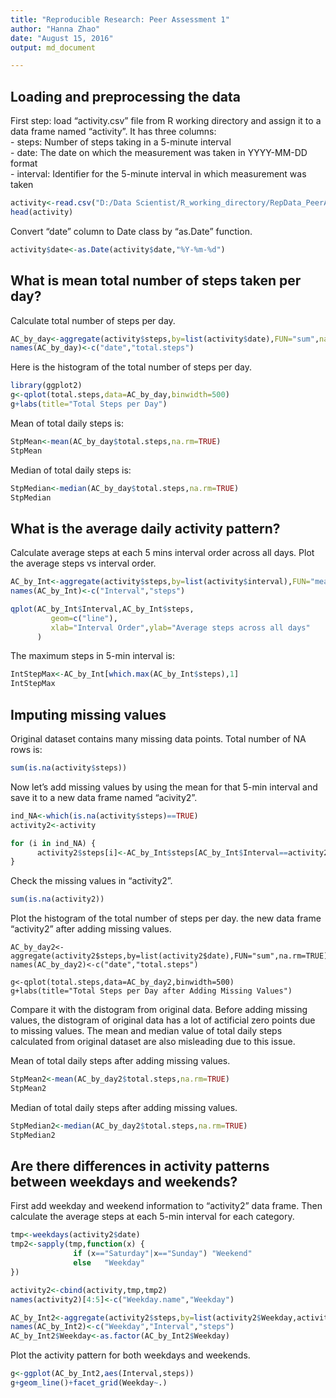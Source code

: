 ---
title: "Reproducible Research: Peer Assessment 1"
author: "Hanna Zhao"
date: "August 15, 2016"
output: md_document

---

## Loading and preprocessing the data

First step: load "activity.csv" file from R working directory and assign it to a data frame named "activity". 
It has three columns:  
- steps: Number of steps taking in a 5-minute interval  
- date: The date on which the measurement was taken in YYYY-MM-DD format  
- interval: Identifier for the 5-minute interval in which measurement was taken

```{r loaddata, echo=TRUE}
activity<-read.csv("D:/Data Scientist/R_working_directory/RepData_PeerAssessment1/activity.csv",na.strings="NA")
head(activity)
```

Convert "date" column to Date class by "as.Date" function.

```{r convert, echo=TRUE}
activity$date<-as.Date(activity$date,"%Y-%m-%d")
```


## What is mean total number of steps taken per day?

Calculate total number of steps per day.

```{r simulation, echo=TRUE}
AC_by_day<-aggregate(activity$steps,by=list(activity$date),FUN="sum",na.rm=TRUE)
names(AC_by_day)<-c("date","total.steps")
```

Here is the histogram of the total number of steps per day.
```{r, echo=TRUE}
library(ggplot2)
g<-qplot(total.steps,data=AC_by_day,binwidth=500)
g+labs(title="Total Steps per Day")
```

Mean of total daily steps is:
```{r,echo=TRUE}
StpMean<-mean(AC_by_day$total.steps,na.rm=TRUE)
StpMean
```

Median of total daily steps is:
```{r,echo=TRUE}
StpMedian<-median(AC_by_day$total.steps,na.rm=TRUE)
StpMedian
```

## What is the average daily activity pattern?
Calculate average steps at each 5 mins interval order across all days. Plot the average steps vs interval order.
```{r,echo=TRUE}
AC_by_Int<-aggregate(activity$steps,by=list(activity$interval),FUN="mean",na.rm=TRUE)
names(AC_by_Int)<-c("Interval","steps")

qplot(AC_by_Int$Interval,AC_by_Int$steps,
         geom=c("line"),
         xlab="Interval Order",ylab="Average steps across all days"
      )
```

The maximum steps in 5-min interval is:
```{r,echo=TRUE}
IntStepMax<-AC_by_Int[which.max(AC_by_Int$steps),1]
IntStepMax
```


## Imputing missing values
Original dataset contains many missing data points. Total number of NA rows is:
```{r,echo=TRUE}
sum(is.na(activity$steps))
```

Now let's add missing values by using the mean for that 5-min interval and save it to a new data frame named "acivity2".
```{r,echo=TRUE}
ind_NA<-which(is.na(activity$steps)==TRUE)
activity2<-activity

for (i in ind_NA) {
      activity2$steps[i]<-AC_by_Int$steps[AC_by_Int$Interval==activity2$interval[i]]
}
```

Check the missing values in "activity2". 
```{r,echo=TRUE}
sum(is.na(activity2))
```

Plot the histogram of the total number of steps per day. the new data frame "activity2" after adding missing values. 
```{r.echo=TRUE}
AC_by_day2<-aggregate(activity2$steps,by=list(activity2$date),FUN="sum",na.rm=TRUE)
names(AC_by_day2)<-c("date","total.steps")

g<-qplot(total.steps,data=AC_by_day2,binwidth=500)
g+labs(title="Total Steps per Day after Adding Missing Values")

```

Compare it with the distogram from original data. Before adding missing values, the distogram of original data has a lot of actificial zero points due to missing values. The mean and median value of total daily steps calculated from original dataset are also misleading due to this issue. 

Mean of total daily steps after adding missing values.
```{r,echo=TRUE}
StpMean2<-mean(AC_by_day2$total.steps,na.rm=TRUE)
StpMean2
```

Median of total daily steps after adding missing values.
```{r,echo=TRUE}
StpMedian2<-median(AC_by_day2$total.steps,na.rm=TRUE)
StpMedian2
```

## Are there differences in activity patterns between weekdays and weekends?
First add weekday and weekend information to "activity2" data frame. Then calculate the average steps at each 5-min interval for each category.
```{r,echo=TRUE}
tmp<-weekdays(activity2$date)
tmp2<-sapply(tmp,function(x) {
              if (x=="Saturday"|x=="Sunday") "Weekend"
              else   "Weekday"
})

activity2<-cbind(activity,tmp,tmp2)
names(activity2)[4:5]<-c("Weekday.name","Weekday")

AC_by_Int2<-aggregate(activity2$steps,by=list(activity2$Weekday,activity$interval),FUN="mean",na.rm=TRUE)
names(AC_by_Int2)<-c("Weekday","Interval","steps")
AC_by_Int2$Weekday<-as.factor(AC_by_Int2$Weekday)
```

Plot the activity pattern for both weekdays and weekends.
```{r,echo=TRUE}
g<-ggplot(AC_by_Int2,aes(Interval,steps))
g+geom_line()+facet_grid(Weekday~.)

```


